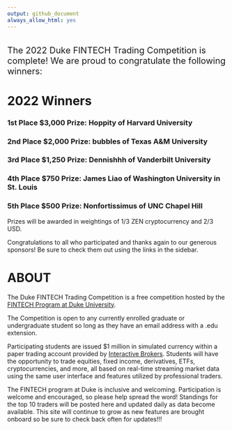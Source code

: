 ```yaml
---
output: github_document
always_allow_html: yes
---
```

```r

```

<p style = "font-size:20px;">The 2022 Duke FINTECH Trading Competition is
complete! We are proud to congratulate the following winners:</p>

# 2022 Winners

### 1st Place $3,000 Prize: **Hoppity** of Harvard University 

### 2nd Place $2,000 Prize: **bubbles** of Texas A&M University

### 3rd Place $1,250 Prize: **Dennishhh** of Vanderbilt University

### 4th Place $750 Prize: **James Liao** of Washington University in St. Louis

### 5th Place $500 Prize: **Nonfortissimus** of UNC Chapel Hill

Prizes will be awarded in weightings of 1/3 ZEN cryptocurrency and 2/3 USD.

Congratulations to all who participated and thanks again to our generous
sponsors! Be sure to check them out using the links in the sidebar.


# ABOUT
The Duke FINTECH Trading Competition is a free competition hosted by the [FINTECH Program at Duke University](https://fintech.meng.duke.edu/).

The Competition is open to any currently enrolled graduate or undergraduate
student so long as they have an email address with a .edu extension. 

Participating students are issued $1 million in simulated currency within a
paper trading account provided by [Interactive Brokers](https://www.interactivebrokers.com/en/index.php?f=1338&gclid=CjwKCAjw6fCCBhBNEiwAem5SO84OkMDwq8mlx6lCjOmAmCNDUaLbhxtQuFSUlozy6iLEZtmsve2w-hoCQ9sQAvD_BwE).
Students will have the opportunity to trade equities, fixed income, derivatives,
ETFs, cryptocurrencies, and more, all based on real-time streaming market data
using the same user interface and features utilized by professional traders.

The FINTECH program at Duke is inclusive and welcoming. Participation is welcome
and encouraged, so please help spread the word! Standings for the top 10 traders
will be posted here and updated daily as data become available. This site will
continue to grow as new features are brought onboard so be sure to check back
often for updates!!!

